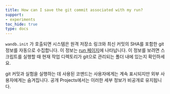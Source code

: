 ```yaml
---
title: How can I save the git commit associated with my run?
support:
- experiments
toc_hide: true
type: docs
---
```


`wandb.init` 가 호출되면 시스템은 원격 저장소 링크와 최신 커밋의 SHA를 포함한 git 정보를 자동으로 수집합니다. 이 정보는 [run 페이지](/ko/models/runs/#view-logged-runs)에 나타납니다. 이 정보를 보려면 스크립트를 실행할 때 현재 작업 디렉토리가 git으로 관리되는 폴더 내에 있는지 확인하세요.

git 커밋과 실험을 실행하는 데 사용된 코맨드는 사용자에게는 계속 표시되지만 외부 사용자에게는 숨겨집니다. 공개 Projects에서는 이러한 세부 정보가 비공개로 유지됩니다.
